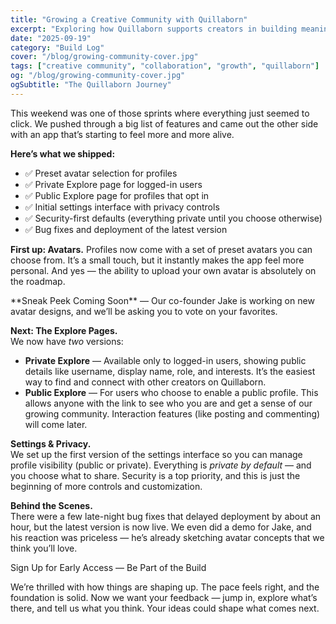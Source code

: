 ```yaml
---
title: "Growing a Creative Community with Quillaborn"
excerpt: "Exploring how Quillaborn supports creators in building meaningful relationships, sharing work, and launching projects in a collaborative environment."
date: "2025-09-19"
category: "Build Log"
cover: "/blog/growing-community-cover.jpg"
tags: ["creative community", "collaboration", "growth", "quillaborn"]
og: "/blog/growing-community-cover.jpg"
ogSubtitle: "The Quillaborn Journey"
---
```


This weekend was one of those sprints where everything just seemed to click. We pushed through a big list of features and came out the other side with an app that’s starting to feel more and more alive.

**Here’s what we shipped:**
- ✅ Preset avatar selection for profiles  
- ✅ Private Explore page for logged-in users  
- ✅ Public Explore page for profiles that opt in  
- ✅ Initial settings interface with privacy controls  
- ✅ Security-first defaults (everything private until you choose otherwise)  
- ✅ Bug fixes and deployment of the latest version  

**First up: Avatars.** Profiles now come with a set of preset avatars you can choose from. It’s a small touch, but it instantly makes the app feel more personal. And yes — the ability to upload your own avatar is absolutely on the roadmap.

<Callout>
**Sneak Peek Coming Soon** — Our co-founder Jake is working on new avatar designs, and we’ll be asking you to vote on your favorites.
</Callout>

**Next: The Explore Pages.**  
We now have *two* versions:

- **Private Explore** — Available only to logged-in users, showing public details like username, display name, role, and interests. It’s the easiest way to find and connect with other creators on Quillaborn.
- **Public Explore** — For users who choose to enable a public profile. This allows anyone with the link to see who you are and get a sense of our growing community. Interaction features (like posting and commenting) will come later.

**Settings & Privacy.**  
We set up the first version of the settings interface so you can manage profile visibility (public or private). Everything is *private by default* — and you choose what to share. Security is a top priority, and this is just the beginning of more controls and customization.

**Behind the Scenes.**  
There were a few late-night bug fixes that delayed deployment by about an hour, but the latest version is now live. We even did a demo for Jake, and his reaction was priceless — he’s already sketching avatar concepts that we think you’ll love.

<CTA href="/#waitlist"> Sign Up for Early Access — Be Part of the Build</CTA>

We’re thrilled with how things are shaping up. The pace feels right, and the foundation is solid. Now we want your feedback — jump in, explore what’s there, and tell us what you think. Your ideas could shape what comes next.

<SocialLinks />